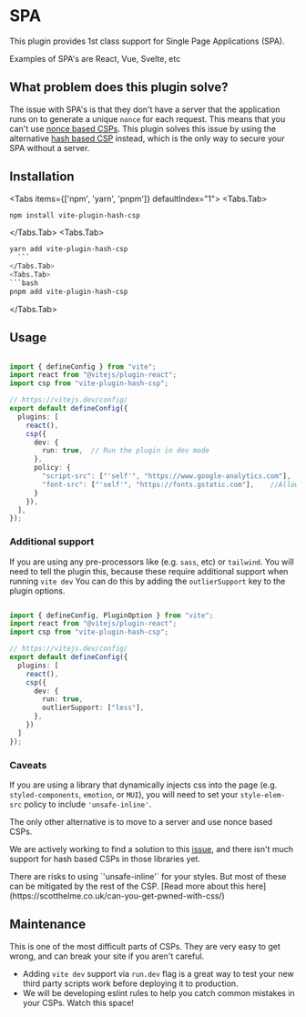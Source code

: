
# SPA 

This plugin provides 1st class support for Single Page Applications (SPA).

<Callout type="info">
Examples of SPA's are React, Vue, Svelte, etc
</Callout>

## What problem does this plugin solve?
The issue with SPA's is that they don't have a server that the application runs on to generate a unique `nonce` for each request. This means that you can't use [nonce based CSPs](https://content-security-policy.com/nonce/). 
This plugin solves this issue by using the alternative [hash based CSP](https://content-security-policy.com/hash/) instead, which is the only way to secure your SPA without a server.

## Installation

<Tabs items={['npm', 'yarn', 'pnpm']} defaultIndex="1">
  <Tabs.Tab>
  ```bash
npm install vite-plugin-hash-csp
  ```
  </Tabs.Tab>
  <Tabs.Tab>
  ```bash 
yarn add vite-plugin-hash-csp
    ```
  </Tabs.Tab>
  <Tabs.Tab>
  ```bash
pnpm add vite-plugin-hash-csp
  ```
  </Tabs.Tab>
</Tabs>


## Usage

```ts

import { defineConfig } from "vite";
import react from "@vitejs/plugin-react";
import csp from "vite-plugin-hash-csp";

// https://vitejs.dev/config/
export default defineConfig({
  plugins: [
    react(),
    csp({
      dev: {
        run: true,  // Run the plugin in dev mode
      },   
      policy: {
        "script-src": ["'self'", "https://www.google-analytics.com"],    //Allow google analytics to run
        "font-src": ["'self'", "https://fonts.gstatic.com"],    //Allows fonts from Google to load
      }
    }),
  ],
});

```

### Additional support

If you are using any pre-processors like (e.g. `sass`, etc) or `tailwind`. You will need to tell the plugin this, because these require additional support when running `vite dev`
You can do this by adding the `outlierSupport` key to the plugin options. 

```ts

import { defineConfig, PluginOption } from "vite";
import react from "@vitejs/plugin-react";
import csp from "vite-plugin-hash-csp";

// https://vitejs.dev/config/
export default defineConfig({
  plugins: [
    react(),
    csp({
      dev: {
        run: true,
        outlierSupport: ["less"], 
      },
    })
  ]
});

```


### Caveats

If you are using a library that dynamically injects css into the page (e.g. `styled-components`, `emotion`, or `MUI`), you will need to set your `style-elem-src` policy to include `'unsafe-inline'`.

The only other alternative is to move to a server and use nonce based CSPs.

We are actively working to find a solution to this [issue](https://github.com/RockiRider/vite-plugin-hash-csp/issues/2), and there isn't much support for hash based CSPs in those libraries yet.

<Callout type="warning">
    There are risks to using `'unsafe-inline'` for your styles. But most of these can be mitigated by the rest of the CSP. [Read more about this here](https://scotthelme.co.uk/can-you-get-pwned-with-css/)
</Callout>


## Maintenance 

This is one of the most difficult parts of CSPs. They are very easy to get wrong, and can break your site if you aren't careful.
- Adding `vite dev` support via `run.dev` flag is a great way to test your new third party scripts work before deploying it to production.
- We will be developing eslint rules to help you catch common mistakes in your CSPs. Watch this space!

